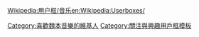 {{Userbox
  |id=[[檔案:Anton Webern in Stettin, October 1912.jpg|60px]]
  |id-c=blue
  |info=<span lang="zh-tw">這個用戶喜歡聽'''[[安东·韦伯恩|-{zh-hans:韦伯恩; zh-hant:魏本;}-]]'''的作品。</span>
  |info-c=white
  |info-s=9
  |border-c=black
}}
<includeonly>[[Category:喜歡魏本音樂的維基人]]</includeonly>
<noinclude>{{Clear}}[[Wikipedia:用户框/音乐]][[Category:關注與興趣用戶框模板]][[en:Wikipedia:Userboxes/]]</noinclude>